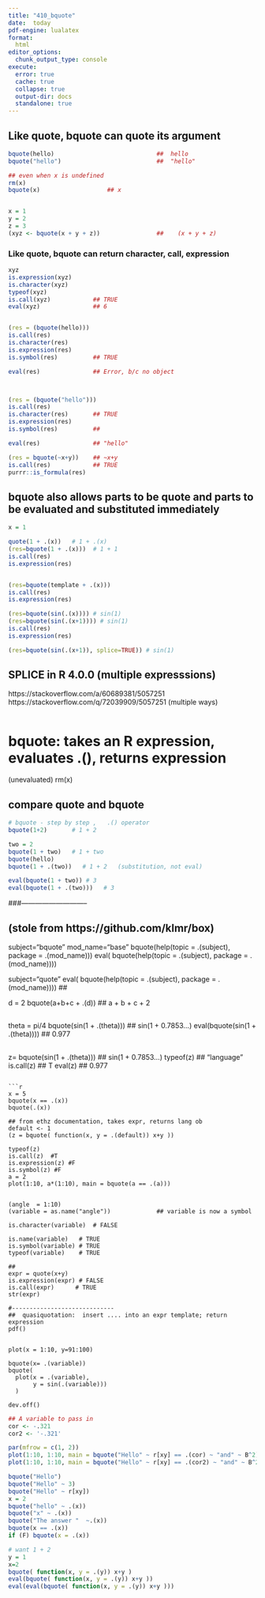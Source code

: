 ```yaml
---
title: "410_bquote"
date:  today 
pdf-engine: lualatex
format:
  html
editor_options: 
  chunk_output_type: console
execute: 
  error: true
  cache: true
  collapse: true
  output-dir: docs
  standalone: true
---
```


<!--

For PDF
  pdf:
    toc: false
    toc_depth:  4   
    number-sections: false
    colorlinks: true
    keep_tex:  false
    include-in-header: 
      text: |
        \usepackage[top=.5in, bottom=.5in, left=.5in, right=.5in]{geometry}
        \usepackage{amsmath,amssymb,amstext,amsfonts}
        \usepackage{lipsum}
        \usepackage{setspace}
#format:
#  pdf: 
#    include-in-header: 

-->


<!--  
  USAGE:
  
- quarto preview <file> --to pdf    # (opens in a viewer)
- quarto render %	; zathura         # not quite right cli

- math mode latex,  seems to work if *outside* R chunk
$$
x^2
$$

-->

##    Like quote, bquote can quote its argument
```r
bquote(hello)                             ##  hello
bquote("hello")                           ##  "hello"

## even when x is undefined
rm(x)
bquote(x)                   ## x


x = 1
y = 2
z = 3
(xyz <- bquote(x + y + z))                ##    (x + y + z)
```

###  Like quote, bquote can return character, call, expression 
```r
xyz
is.expression(xyz)
is.character(xyz)
typeof(xyz)
is.call(xyz)            ## TRUE
eval(xyz)               ## 6


(res = (bquote(hello)))
is.call(res)
is.character(res)
is.expression(res)
is.symbol(res)          ## TRUE

eval(res)               ## Error, b/c no object 



(res = (bquote("hello")))
is.call(res)
is.character(res)       ## TRUE
is.expression(res)
is.symbol(res)          ## 

eval(res)               ## "hello"

(res = bquote(~x+y))    ## ~x+y
is.call(res)            ## TRUE 
purrr::is_formula(res)

```

##    bquote also allows parts to be quote and parts to be evaluated and substituted immediately
```r
x = 1

quote(1 + .(x))   # 1 + .(x) 
(res=bquote(1 + .(x)))  # 1 + 1
is.call(res)
is.expression(res)


(res=bquote(template + .(x)))
is.call(res)
is.expression(res)

(res=bquote(sin(.(x)))) # sin(1)
(res=bquote(sin(.(x+1)))) # sin(1)
is.call(res)
is.expression(res)

(res=bquote(sin(.(x+1)), splice=TRUE)) # sin(1)
```
##    SPLICE in R 4.0.0  (multiple expresssions)
https://stackoverflow.com/a/60689381/5057251
https://stackoverflow.com/q/72039909/5057251   (multiple ways)
```r
```   

# bquote:   takes an R expression, evaluates .(), returns expression
(unevaluated)
rm(x)

##    compare quote and bquote
```r

# bquote - step by step ,   .() operator
bquote(1+2)       # 1 + 2

two = 2
bquote(1 + two)   # 1 + two
bquote(hello)
bquote(1 + .(two))   # 1 + 2   (substitution, not eval)

eval(bquote(1 + two)) # 3 
eval(bquote(1 + .(two)))   # 3 

```

###-----------------------------

## (stole from https://github.com/klmr/box)
subject="bquote"
mod_name="base"
bquote(help(topic = .(subject), package = .(mod_name)))
eval( bquote(help(topic = .(subject), package = .(mod_name))))

subject="quote"
eval( bquote(help(topic = .(subject), package = .(mod_name))))
##

d = 2
bquote(a+b+c + .(d))       ## a + b + c + 2

##  
theta = pi/4
bquote(sin(1 + .(theta)))  ## sin(1 + 0.7853...)
eval(bquote(sin(1 + .(theta))))  ## 0.977

##
z= bquote(sin(1 + .(theta)))  ## sin(1 + 0.7853...)
typeof(z)                     ## "language"
is.call(z)                    ## T
eval(z)                       ## 0.977

```   

```r
x = 5 
bquote(x == .(x))
bquote(.(x))

## from ethz documentation, takes expr, returns lang ob
default <- 1
(z = bquote( function(x, y = .(default)) x+y ))

typeof(z)
is.call(z)  #T
is.expression(z) #F 
is.symbol(z) #F
a = 2
plot(1:10, a*(1:10), main = bquote(a == .(a)))


(angle  = 1:10)
(variable = as.name("angle"))             ## variable is now a symbol

is.character(variable)  # FALSE

is.name(variable)   # TRUE
is.symbol(variable) # TRUE
typeof(variable)    # TRUE

##
expr = quote(x+y)
is.expression(expr) # FALSE
is.call(expr)      # TRUE
str(expr)

#-----------------------------
##  quasiquotation:  insert .... into an expr template; return expression
pdf()


plot(x = 1:10, y=91:100)

bquote(x= .(variable))
bquote(
  plot(x = .(variable), 
       y = sin(.(variable)))
  )

dev.off()

```

```r
## A variable to pass in
cor <- -.321
cor2 <- '-.321'

par(mfrow = c(1, 2))
plot(1:10, 1:10, main = bquote("Hello" ~ r[xy] == .(cor) ~ "and" ~ B^2))
plot(1:10, 1:10, main = bquote("Hello" ~ r[xy] == .(cor2) ~ "and" ~ B^2))
```

```r
bquote("Hello")
bquote("Hello" ~ 3)
bquote("Hello" ~ r[xy])
x = 2
bquote("hello" ~ .(x))
bquote("x" ~ .(x))
bquote("The answer "  ~.(x))
bquote(x == .(x))
if (F) bquote(x = .(x))

# want 1 + 2
y = 1
x=2
bquote( function(x, y = .(y)) x+y )
eval(bquote( function(x, y = .(y)) x+y ))
eval(eval(bquote( function(x, y = .(y)) x+y )))
```
